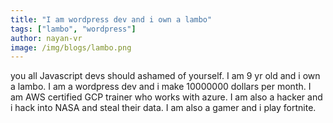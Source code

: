 ```yaml
---
title: "I am wordpress dev and i own a lambo"
tags: ["lambo", "wordpress"]
author: nayan-vr
image: /img/blogs/lambo.png
---
```



you all Javascript devs should ashamed of yourself. I am 9 yr old and i own a lambo. I am a wordpress dev and i make 10000000 dollars per month. I am AWS certified GCP trainer who works with azure. I am also a hacker and i hack into NASA and steal their data. I am also a gamer and i play fortnite.

<Quiz client:load />
